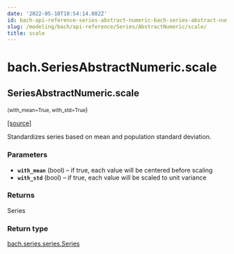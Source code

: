 ```yaml
---
date: '2022-05-10T18:54:14.082Z'
id: bach-api-reference-series-abstract-numeric-bach-series-abstract-numeric-scale
slug: /modeling/bach/api-reference/Series/AbstractNumeric/scale/
title: scale
---
```


# bach.SeriesAbstractNumeric.scale

<div className="method">

## <span className="additional-name">SeriesAbstractNumeric.</span><span className="name">scale</span>

<small className="parameter-list">(<span className="parameter" id="with_mean">with_mean=True</span>, <span className="parameter" id="with_std">with_std=True</span></small>)


&#8203;<span className="view-source">[[source]](https://github.com/objectiv/objectiv-analytics/blob/main/bach/bach/series/series_numeric.py)</span>

<div className="content">

Standardizes series based on mean and population standard deviation.


### Parameters

* **`with_mean`** (bool) – if true, each value will be centered before scaling
* **`with_std`** (bool) – if true, each value will be scaled to unit variance



### Returns

Series



### Return type

[bach.series.series.Series](/modeling/bach/api-reference/Series/index.mdx)



</div>


</div>
